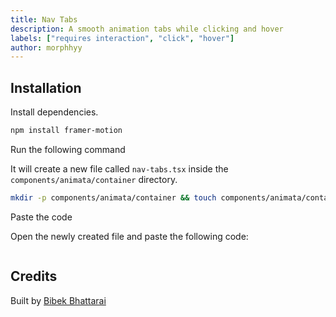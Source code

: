 ```yaml
---
title: Nav Tabs
description: A smooth animation tabs while clicking and hover
labels: ["requires interaction", "click", "hover"]
author: morphhyy
---
```


<ComponentPreview name="container-nav-tabs--docs" />

## Installation

<Steps>

<Step>Install dependencies.</Step>

```bash
npm install framer-motion
```

<Step>Run the following command</Step>

It will create a new file called `nav-tabs.tsx` inside the `components/animata/container` directory.

```bash
mkdir -p components/animata/container && touch components/animata/container/nav-tabs.tsx
```

<Step>Paste the code</Step>

Open the newly created file and paste the following code:

```jsx file=<rootDir>/animata/container/nav-tabs.tsx

```

</Steps>

## Credits

Built by [Bibek Bhattarai](https://github.com/morphhyy)
